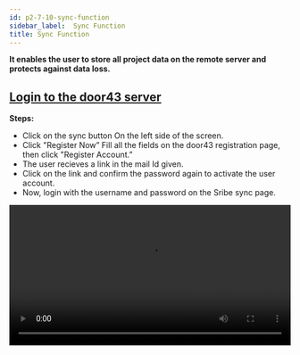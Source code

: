 ```yaml
---
id: p2-7-10-sync-function
sidebar_label:  Sync Function
title: Sync Function
---
```


**It enables the user to store all project data on the remote server and protects against data loss.**

<p><h2><u>Login to the door43 server</u></h2></p>

 
**Steps:**

- Click on the sync button On the left side of the screen.
- Click "Register Now” Fill all the fields on the door43 registration page, then click "Register Account.”
- The user recieves a link in the mail Id given.
- Click on the link and confirm the password again to activate the user account.
- Now, login with the username and password on the Sribe sync page.
<video controls src="/scribeV2-1-0/Logintotheserver.mov" width="100%" type="video/mov"/>


<p><h2><u>How to sync a project</u></h2></p>

**Steps:**

- Login to the Scribe Scripture.
- Click on the sync button on the left side of the window. 
- (If you are a new user, log into your door43 account)
- A list of all user projects will appear on the left of the sync window. 
- The right side of the screen will display all projects saved on the door43 remote server.
- Drag and drop a project to the container placed on the right side of the screen.
- On the top of the screen, the user can see the uploading progress bar.
- The project will then be uploaded to the door43 remote server and displayed to the user in the right-hand column of the screen.
<video controls src="/scribeV2-1-0/syncaproject.mp4" width="100%" type="video/mp4"/>

<p><h2><u>Sync a project from the project module</u></h2></p>

A project can be directly synced by the user from the project module.

**Steps:**

- Click on the project module Open a project
- Click the sync button
- The uploading progress bar will be displayed at the top.
- (Login to the door43 server if you are not done yet)
<video controls src="/scribeV2-1-0/projectsync.mp4" width="100%" type="video/mp4"/>

<p><h2><u>Sync back a project from the door43 remote server </u></h2></p>

The user can able to sync a project from the server to the local system. Make sure that the project file is not in the local system otherwise the project file will get mergerd in to the local system.

**Steps:**   

- Click on the sync button Login to the door43 account on the right side of the column.
- It lists every project on the door 43 server.
- (The project should not be saved)
- Drag and drop a project from the door43 server list into the container on the left side of the screen.
- With this, a project will be synced back from the server.

<video controls src="/AutographaV2-1-0/syncback.mov" width="100%" type="video/mov"/>

<p><h2><u>Merge a project from the door43 remote server</u></h2></p>


**Steps:**

- Click on the sync button Login to the door43 account.
- It displays all the projects in the door 43 server at the right side of the column.
- Drag and drop a project from the door43 server list into the container on the left side of the screen.
- The progress bar will appear.
- (You can undo the merging process by clicking the undo button before counting down to an end).
- This will merge a project from the server.
<video controls src="/AutographaV2-1-0/merge.mov" width="100%" type="video/mov"/>


<p><h2><u>Creating a backup when merging a project from the server</u></h2></p>

**Steps:**

- Go to the folder “Appdata” in the system setting.
- Open your project backup folder to see your backups.
- To retrieve the previous data, copy and paste the data into the project folder.
 
<video controls src="/AutographaV2-1-0/backups.mov" width="100%" type="video/mov"/>
<p> </p>

*Note:*
 - When we perform a sync merge operation, a backup is added to the backup folder, and the maximum number of backups is currently 5, with the older backups being rolled out from the list.
 - An error for conflicting project data may occur when importing projects back into Autographa. Autographa does not handle it automatically.
 - When the user receives an error message, it must be resolved by the user.
 
